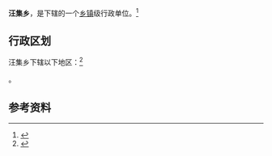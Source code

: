 {{中国乡级行政区|62/29/26/213/000}}

'''汪集乡'''，是{{PRC admin/fullname|62/29/26/213/000|3}}下辖的一个[[乡镇|乡镇]]级行政单位。<ref>{{PRC admin/ref sgc|{{PRC admin/parent|62/29/26/213/000}}}}</ref>

== 行政区划 ==

汪集乡下辖以下地区：<ref>{{PRC admin/ref sgc|62/29/26/213/000}}</ref>

{{PRC admin/children|62/29/26/213/000}}。

== 参考资料 ==

{{reflist}}

{{行政区划小作品}}
{{PRC admin/navcat|62/29/26/213/000}}